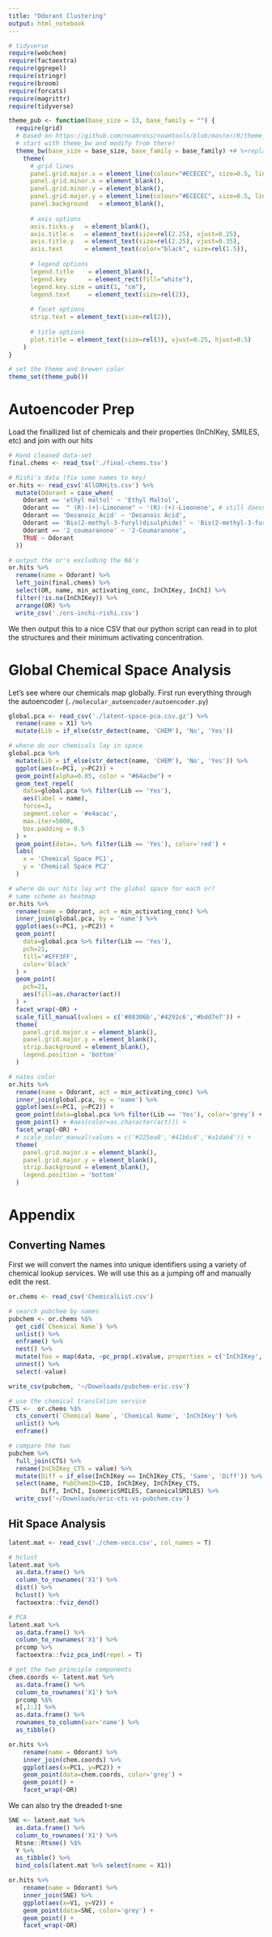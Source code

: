 ```yaml
---
title: "Odorant Clustering"
output: html_notebook
---
```


```r
# tidyverse
require(webchem)
require(factoextra)
require(ggrepel)
require(stringr)
require(broom)
require(forcats)
require(magrittr)
require(tidyverse)

theme_pub <- function(base_size = 13, base_family = "") {
  require(grid)
  # based on https://github.com/noamross/noamtools/blob/master/R/theme_nr.R
  # start with theme_bw and modify from there!
  theme_bw(base_size = base_size, base_family = base_family) +# %+replace%
    theme(
      # grid lines
      panel.grid.major.x = element_line(colour="#ECECEC", size=0.5, linetype=1),
      panel.grid.minor.x = element_blank(),
      panel.grid.minor.y = element_blank(),
      panel.grid.major.y = element_line(colour="#ECECEC", size=0.5, linetype=1),
      panel.background   = element_blank(),
      
      # axis options
      axis.ticks.y   = element_blank(),
      axis.title.x   = element_text(size=rel(2.25), vjust=0.25),
      axis.title.y   = element_text(size=rel(2.25), vjust=0.35),
      axis.text      = element_text(color="black", size=rel(1.5)),
      
      # legend options
      legend.title    = element_blank(),
      legend.key      = element_rect(fill="white"),
      legend.key.size = unit(1, "cm"),
      legend.text     = element_text(size=rel(2)),
      
      # facet options
      strip.text = element_text(size=rel(2)),
      
      # title options
      plot.title = element_text(size=rel(3), vjust=0.25, hjust=0.5)
    )
}

# set the theme and brewer color
theme_set(theme_pub())
```

# Autoencoder Prep

Load the finallized list of chemicals and their properties (InChIKey, SMILES, etc) and join with our hits

```r
# Hand cleaned data-set
final.chems <- read_tsv('./final-chems.tsv')

# Rishi's data (fix some names to key)
or.hits <- read_csv('AllORHits.csv') %>%
  mutate(Odorant = case_when(
    Odorant == 'ethyl maltol' ~ 'Ethyl Maltol',
    Odorant ==  " (R)-(+)-Limonene" ~ '(R)-(+)-Limonene', # still doesnt quite work..
    Odorant == 'Decanoic_Acid' ~ 'Decanoic Acid',
    Odorant == 'Bis(2-methyl-3-furyl)disulphide)' ~ 'Bis(2-methyl-3-furyl)disulphide',
    Odorant == '2_coumaranone' ~ '2-Coumaranone',
    TRUE ~ Odorant
  ))

# output the or's excluding the NA's
or.hits %>% 
  rename(name = Odorant) %>% 
  left_join(final.chems) %>% 
  select(OR, name, min_activating_conc, InChIKey, InChI) %>%
  filter(!is.na(InChIKey)) %>% 
  arrange(OR) %>%
  write_csv('./ors-inchi-rishi.csv')
```

We then output this to a nice CSV that our python script can read in to plot the structures and their minimum activating concentration.

# Global Chemical Space Analysis
Let's see where our chemicals map globally. First run everything through the autoencoder (`./molecular_autoencoder/autoencoder.py`)

```r
global.pca <- read_csv('./latent-space-pca.csv.gz') %>%
  rename(name = X1) %>%
  mutate(Lib = if_else(str_detect(name, 'CHEM'), 'No', 'Yes')) 

# where do our chemicals lay in space
global.pca %>%
  mutate(Lib = if_else(str_detect(name, 'CHEM'), 'No', 'Yes')) %>% 
  ggplot(aes(x=PC1, y=PC2)) +
  geom_point(alpha=0.05, color = "#64acbe") +
  geom_text_repel(
    data=global.pca %>% filter(Lib == 'Yes'), 
    aes(label = name), 
    force=3,
    segment.color = '#e4acac',
    max.iter=5000,
    box.padding = 0.5
  ) +
  geom_point(data=. %>% filter(Lib == 'Yes'), color='red') +
  labs(
    x = 'Chemical Space PC1',
    y = 'Chemical Space PC2'
  )

# where do our hits lay wrt the global space for each or?
# same scheme as heatmap
or.hits %>%
  rename(name = Odorant, act = min_activating_conc) %>% 
  inner_join(global.pca, by = 'name') %>%
  ggplot(aes(x=PC1, y=PC2)) +
  geom_point(
    data=global.pca %>% filter(Lib == 'Yes'), 
    pch=21, 
    fill='#EFF3FF',
    color='black'
  ) +
  geom_point(
    pch=21, 
    aes(fill=as.character(act))
  ) +
  facet_wrap(~OR) +
  scale_fill_manual(values = c('#08306b','#4292c6','#bdd7e7')) +
  theme(
    panel.grid.major.x = element_blank(),
    panel.grid.major.y = element_blank(),
    strip.background = element_blank(),
    legend.position = 'bottom'
  )

# nates color
or.hits %>%
  rename(name = Odorant, act = min_activating_conc) %>% 
  inner_join(global.pca, by = 'name') %>%
  ggplot(aes(x=PC1, y=PC2)) +
  geom_point(data=global.pca %>% filter(Lib == 'Yes'), color='grey') +
  geom_point() + #aes(color=as.character(act))) +
  facet_wrap(~OR) +
  # scale_color_manual(values = c('#225ea8','#41b6c4','#a1dab4')) +
  theme(
    panel.grid.major.x = element_blank(),
    panel.grid.major.y = element_blank(),
    strip.background = element_blank(),
    legend.position = 'bottom'
  )
```

# Appendix
## Converting Names
First we will convert the names into unique identifiers using a variety of chemical lookup services. We will use this as a jumping off and manually edit the rest.

```r
or.chems <- read_csv('ChemicalList.csv')

# search pubchem by names
pubchem <- or.chems %$% 
  get_cid(`Chemical Name`) %>%
  unlist() %>% 
  enframe() %>% 
  nest() %>% 
  mutate(foo = map(data, ~pc_prop(.x$value, properties = c('InChIKey', 'InChI', 'CanonicalSMILES', 'IsomericSMILES')))) %>%
  unnest() %>%
  select(-value)

write_csv(pubchem, '~/Downloads/pubchem-eric.csv')

# use the chemical translation service
CTS <-  or.chems %$% 
  cts_convert(`Chemical Name`, 'Chemical Name', 'InChIKey') %>%
  unlist() %>% 
  enframe()

# compare the two
pubchem %>% 
  full_join(CTS) %>% 
  rename(InChIKey_CTS = value) %>%
  mutate(Diff = if_else(InChIKey == InChIKey_CTS, 'Same', 'Diff')) %>% 
  select(name, PubChemID=CID, InChIKey, InChIKey_CTS, 
         Diff, InChI, IsomericSMILES, CanonicalSMILES) %>%
  write_csv('~/Downloads/eric-cts-vs-pubchem.csv')
```

## Hit Space Analysis


```r
latent.mat <- read_csv('./chem-vecs.csv', col_names = T)

# hclust
latent.mat %>% 
  as.data.frame() %>%
  column_to_rownames('X1') %>%
  dist() %>%
  hclust() %>%
  factoextra::fviz_dend()

# PCA
latent.mat %>% 
  as.data.frame() %>%
  column_to_rownames('X1') %>%
  prcomp %>%
  factoextra::fviz_pca_ind(repel = T)

# get the two principle components
chem.coords <- latent.mat %>% 
  as.data.frame() %>%
  column_to_rownames('X1') %>%
  prcomp %$%
  x[,1:2] %>%
  as.data.frame() %>%
  rownames_to_column(var='name') %>%
  as_tibble() 

or.hits %>%
    rename(name = Odorant) %>%
    inner_join(chem.coords) %>%
    ggplot(aes(x=PC1, y=PC2)) +
    geom_point(data=chem.coords, color='grey') +
    geom_point() +
    facet_wrap(~OR)
```

We can also try the dreaded t-sne

```r
SNE <- latent.mat %>% 
  as.data.frame() %>%
  column_to_rownames('X1') %>%
  Rtsne::Rtsne() %$%
  Y %>%
  as_tibble() %>%
  bind_cols(latent.mat %>% select(name = X1))

or.hits %>%
    rename(name = Odorant) %>%
    inner_join(SNE) %>%
    ggplot(aes(x=V1, y=V2)) +
    geom_point(data=SNE, color='grey') +
    geom_point() +
    facet_wrap(~OR)
```
